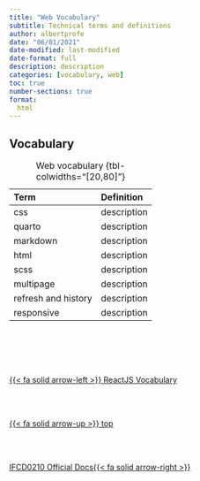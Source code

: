 ```yaml
---
title: "Web Vocabulary"
subtitle: Technical terms and definitions
author: albertprofe
date: "06/01/2021"
date-modified: last-modified
date-format: full
description: description
categories: [vocabulary, web]
toc: true
number-sections: true
format:
  html
---
```


## Vocabulary 

| Term | Definition |
|:---|:---|
| css | description |
| quarto | description |
| markdown | description |
| html | description |
| scss | description |
| multipage | description |
| refresh and history | description |
| responsive | description |


: Web vocabulary {tbl-colwidths="[20,80]"}


<!--- navLinks -->
<br><br>
<div class=row>
<br>
<div class='column left previous'>
<br>
[{{< fa solid arrow-left >}} ReactJS Vocabulary](/vocabulary/vocab-reactjs.qmd)
<br>
</div>
<br>
<div class='column center'>
<br>
[{{< fa solid arrow-up >}} top](#top)
<br>
</div>
<br>
<div class='column right next'>
<br>
[IFCD0210 Official Docs{{< fa solid arrow-right >}}](/ifcd0210/ifcd0210.qmd)
<br>
</div>
<br>
</div>
